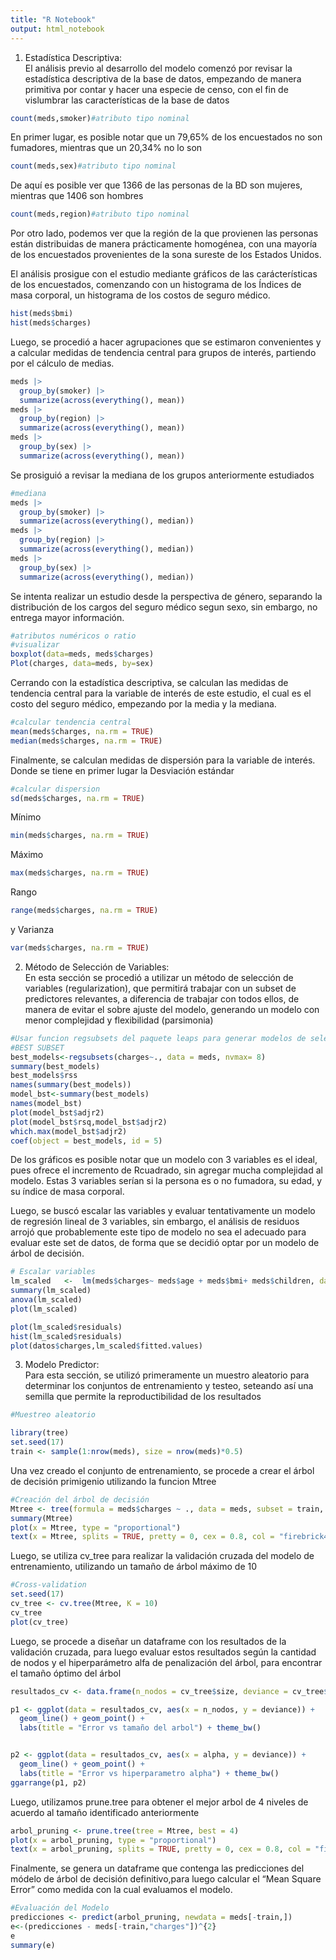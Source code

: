 ---
title: "R Notebook"
output: html_notebook
---

1. Estadística Descriptiva:   
El análisis previo al desarrollo del modelo comenzó por revisar la estadística descriptiva de la base de datos, empezando de manera primitiva por contar y hacer una especie de censo, con el fin de vislumbrar las características de la base de datos
```{r}
count(meds,smoker)#atributo tipo nominal

```
En primer lugar, es posible notar que un 79,65% de los encuestados no son fumadores, mientras que un 20,34%  no lo son

```{r}
count(meds,sex)#atributo tipo nominal
```
De aquí es posible ver que 1366 de las personas de la BD son mujeres, mientras que 1406 son hombres
```{r}
count(meds,region)#atributo tipo nominal

```
Por otro lado, podemos ver que la región de la que provienen las personas están distribuidas de manera prácticamente homogénea, con una mayoría de los encuestados provenientes de la sona sureste de los Estados Unidos.

El análisis prosigue con el estudio mediante gráficos de las carácterísticas de los encuestados, comenzando con un histograma de los Índices de masa corporal, un histograma de los costos de seguro médico.
```{r}
hist(meds$bmi)
hist(meds$charges)
```

Luego, se procedió a hacer agrupaciones que se estimaron convenientes y a calcular medidas de tendencia central para grupos de interés, partiendo por el cálculo de medias.
```{r}
meds |> 
  group_by(smoker) |> 
  summarize(across(everything(), mean))
meds |> 
  group_by(region) |> 
  summarize(across(everything(), mean))
meds |> 
  group_by(sex) |> 
  summarize(across(everything(), mean))
```
Se prosiguió a revisar la mediana de los grupos anteriormente estudiados

```{r}
#mediana
meds |> 
  group_by(smoker) |> 
  summarize(across(everything(), median))
meds |> 
  group_by(region) |> 
  summarize(across(everything(), median))
meds |> 
  group_by(sex) |> 
  summarize(across(everything(), median))

```

Se intenta realizar un estudio desde la perspectiva de género, separando la distribución de los cargos del seguro médico segun sexo, sin embargo, no entrega mayor información.
```{r}
#atributos numéricos o ratio
#visualizar
boxplot(data=meds, meds$charges)
Plot(charges, data=meds, by=sex)
```
Cerrando con la estadística descriptiva, se calculan las medidas de tendencia central para la variable de interés de este estudio, el cual es el costo del seguro médico, empezando por la media y la mediana.
```{r}
#calcular tendencia central
mean(meds$charges, na.rm = TRUE)
median(meds$charges, na.rm = TRUE)
```
Finalmente, se calculan medidas de dispersión para la variable de interés.
Donde se tiene en primer lugar la Desviación estándar
```{r}
#calcular dispersion
sd(meds$charges, na.rm = TRUE)
```
Mínimo

```{r}
min(meds$charges, na.rm = TRUE)
```
Máximo

```{r}
max(meds$charges, na.rm = TRUE)
```
Rango

```{r}
range(meds$charges, na.rm = TRUE)
```
y Varianza
```{r}
var(meds$charges, na.rm = TRUE)
```

2. Método de Selección de Variables:    
En esta sección se procedió a utilizar un método de selección de variables (regularization), que permitirá trabajar con un subset de predictores relevantes, a diferencia de trabajar con todos ellos, de manera de evitar el sobre ajuste del modelo, generando un modelo con menor complejidad y flexibilidad (parsimonia)
```{r}
#Usar funcion regsubsets del paquete leaps para generar modelos de seleccion de variables
#BEST SUBSET
best_models<-regsubsets(charges~., data = meds, nvmax= 8)
summary(best_models)
best_models$rss
names(summary(best_models))
model_bst<-summary(best_models)
names(model_bst)
plot(model_bst$adjr2)
plot(model_bst$rsq,model_bst$adjr2)
which.max(model_bst$adjr2)
coef(object = best_models, id = 5)

```
  De los gráficos es posible notar que un modelo con 3 variables es el ideal, pues ofrece el incremento de Rcuadrado, sin agregar mucha complejidad al modelo. Estas 3 variables serían si la persona es o no fumadora, su edad, y su índice de masa corporal.
  
  Luego, se buscó escalar las variables y evaluar tentativamente un modelo de regresión lineal de 3 variables, sin embargo, el análisis de residuos arrojó que probablemente este tipo de modelo no sea el adecuado para evaluar este set de datos, de forma que se decidió optar por un modelo de árbol de decisión.
```{r}
# Escalar variables
lm_scaled   <-  lm(meds$charges~ meds$age + meds$bmi+ meds$children, data = meds    )
summary(lm_scaled)
anova(lm_scaled)
plot(lm_scaled)

plot(lm_scaled$residuals)
hist(lm_scaled$residuals)
plot(datos$charges,lm_scaled$fitted.values)

```
3. Modelo Predictor:    
Para esta sección, se utilizó primeramente un muestro aleatorio para determinar los conjuntos de entrenamiento y testeo, seteando así una semilla que permite la reproductibilidad de los resultados
```{r}
#Muestreo aleatorio 

library(tree)
set.seed(17)
train <- sample(1:nrow(meds), size = nrow(meds)*0.5)
```

Una vez creado el conjunto de entrenamiento, se procede a crear el árbol de decisión primigenio utilizando la funcion Mtree
```{r}
#Creación del árbol de decisión
Mtree <- tree(formula = meds$charges ~ ., data = meds, subset = train, split = "deviance")
summary(Mtree)
plot(x = Mtree, type = "proportional")
text(x = Mtree, splits = TRUE, pretty = 0, cex = 0.8, col = "firebrick4")

```
Luego, se utiliza cv_tree para realizar la validación cruzada del modelo de entrenamiento, utilizando un tamaño de árbol máximo de 10
```{r}
#Cross-validation
set.seed(17) 
cv_tree <- cv.tree(Mtree, K = 10) 
cv_tree
plot(cv_tree)
```
Luego, se procede a diseñar un dataframe con los resultados de la validación cruzada, para luego evaluar estos resultados según la cantidad de nodos y el hiperparámetro alfa de penalización del árbol, para encontrar el tamaño óptimo del árbol
```{r}
resultados_cv <- data.frame(n_nodos = cv_tree$size, deviance = cv_tree$dev, alpha = cv_tree$k)

p1 <- ggplot(data = resultados_cv, aes(x = n_nodos, y = deviance)) +
  geom_line() + geom_point() +
  labs(title = "Error vs tamaño del arbol") + theme_bw()


p2 <- ggplot(data = resultados_cv, aes(x = alpha, y = deviance)) +
  geom_line() + geom_point() +
  labs(title = "Error vs hiperparametro alpha") + theme_bw()
ggarrange(p1, p2)
```
Luego, utilizamos prune.tree para obtener el mejor arbol de 4 niveles de acuerdo al tamaño identificado anteriormente
```{r}
arbol_pruning <- prune.tree(tree = Mtree, best = 4)
plot(x = arbol_pruning, type = "proportional")
text(x = arbol_pruning, splits = TRUE, pretty = 0, cex = 0.8, col = "firebrick")
```

Finalmente, se genera un dataframe que contenga las predicciones del módelo de árbol de decisión definitivo,para luego calcular el "Mean Square Error" como medida con la cual evaluamos el modelo.

```{r}
#Evaluación del Modelo
predicciones <- predict(arbol_pruning, newdata = meds[-train,]) 
e<-(predicciones - meds[-train,"charges"])^{2}
e
summary(e)
```
